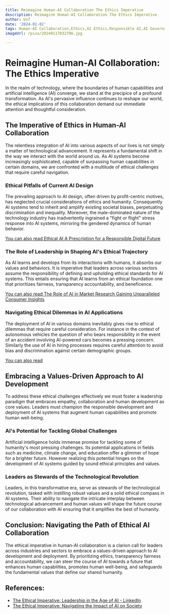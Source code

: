 ```yaml
---
title: Reimagine Human-AI Collaboration The Ethics Imperative
description: Reimagine Human-AI Collaboration The Ethics Imperative
author: Usf
date: '2024-01-02'
tags: Human-AI Collaboration,Ethics,AI Ethics,Responsible AI,AI Governance
imageUrl: /pixa/20240117032706.jpg

---
```

# Reimagine Human-AI  Collaboration: The Ethics  Imperative

In the realm of technology, where the boundaries of human  capabilities and artificial intelligence (AI) converge, we stand at the precipice of a profound transformation. As AI's pervasive influence continues to  reshape our world, the ethical implications  of this collaboration demand our immediate attention and thoughtful consideration.

## The Imperative of Ethics  in Human-AI Collaboration

The relentless integration of AI into various  aspects of our lives is not simply a matter of technological advancement. It represents a fundamental shift  in the way we interact with the world around us. As AI systems become increasingly sophisticated, capable of surpassing human capabilities in certain  domains, we  are confronted with a multitude of ethical challenges that require careful navigation.

### Ethical  Pitfalls of Current AI Design

The prevailing approach to AI design, often  driven by profit-centric motives,  has neglected crucial considerations of  ethics  and humanity. Consequently AI systems tend to inherit and amplify existing societal biases, perpetuating discrimination and inequality. Moreover,  the male-dominated nature of the technology industry has inadvertently ingrained a "fight or flight" stress response into AI systems, mirroring the gendered  dynamics of human behavior.

[You can also read Ethical AI  A Prescription  for a Responsible  Digital Future](Ethical%20AI%20A%20Prescription%20for%20a%20Responsible%20Digital%20Future)


### The Role of Leadership in Shaping  AI's Ethical Trajectory

As  AI learns and develops from its interactions with humans, it absorbs  our values and behaviors. It is imperative that leaders across various  sectors assume  the responsibility of defining and upholding ethical standards for AI systems. This entails ensuring that AI learns from an ethical foundation one that  prioritizes fairness, transparency accountability, and beneficence.

[You can also read  The  Role of AI in Market Research Gaining Unparalleled  Consumer Insights](The%20Role%20of%20AI%20in%20Market%20Research%20Gaining%20Unparalleled%20Consumer%20Insights)


### Navigating Ethical Dilemmas in AI Applications

The deployment of AI in various domains  inevitably gives rise to  ethical dilemmas  that require  careful consideration. For instance  in the  context of autonomous vehicles the question of who  bears responsibility in  the event of  an accident involving AI-powered cars becomes  a pressing concern.  Similarly the use of AI in hiring processes requires  careful attention to avoid bias and discrimination  against certain demographic groups.

[You can also read ]()


## Embracing a Values-Driven  Approach to AI Development

To address  these ethical challenges effectively we must foster a leadership paradigm that embraces  empathy, collaboration and human development as core values.  Leaders must champion the responsible development and deployment of AI systems that augment human capabilities and  promote human well-being.

### AI's Potential  for Tackling Global Challenges

Artificial intelligence holds immense  promise for tackling some of humanity's most  pressing challenges. Its potential applications in fields such as medicine, climate change, and education offer a glimmer of hope for a brighter future. However realizing this potential hinges on the development of AI systems guided by sound  ethical principles and values.

### Leaders as Stewards of the Technological Revolution

Leaders, in this transformative era,  serve as stewards of the technological revolution, tasked  with instilling robust values and a solid ethical compass in AI systems. Their ability to navigate the intricate interplay between technological advancement and human  values will shape the future  course of our collaboration with AI ensuring that it amplifies the best of humanity.

## Conclusion: Navigating the Path of Ethical  AI Collaboration

The ethical imperative in human-AI collaboration is a clarion call for leaders across industries and sectors to embrace a values-driven approach to AI development and deployment. By prioritizing ethics, transparency fairness and accountability, we can steer  the course of AI towards a future that enhances human capabilities, promotes human well-being, and safeguards the fundamental values that define our shared humanity.

## References:
- [The Ethical Imperative: Leadership in the Age of AI - LinkedIn](https://www.linkedin.com/pulse/ethical-imperative-leadership-age-ai-ben-morton-chartered-mcipd)
- [The Ethical Imperative: Navigating the Impact of AI on Society](https://www.linkedin.com/pulse/ethical-imperative-navigating-impact-ai-society-matricai)
